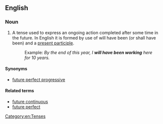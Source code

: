 ==English==

===Noun===
{{en-noun|head=[[future]] [[perfect]] [[continuous]]|es}}

# {{grammar}} A tense used to express an ongoing action completed after some time in the future. In English it is formed by use of will have been (or shall have been) and a [[present participle]].
#: Example: ''By the end of this year, I '''will have been working''' here for 10 years.''

====Synonyms====
* [[future perfect progressive]]

====Related terms====
* [[future continuous]]
* [[future perfect]]

[[Category:en:Tenses]]